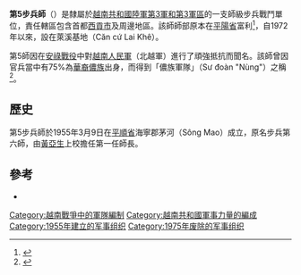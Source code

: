 {{Infobox military unit
|unit_name = 第5師
| image = [[File:ARVN_5th_Division_SSI.svg|160px]]
| caption = 第5師佩章
|dates=
|country={{flagicon|South Vietnam}} 越南共和國
|allegiance=
|command_structure=[[越南共和國第3軍|第3軍]]
|branch=[[File:Flag_of_the_Army_of_the_Republic_of_Vietnam.jpg|22x20px]] [[越南共和國軍|越南共和國軍]]
|type= 
|specialization=步兵
|size=
|ceremonial_chief =
|nickname= 
|motto=
|colors=
|march=
|mascot=
<!-- Commanders -->
|commander1=
|commander1_label=
|commander2= 
|commander2_label= 
|commander3=
|commander3_label=
|commander4=
|commander4_label=
|notable_commanders=[[尊室稱|尊室稱]]<br>[[陳玉八|陳玉八]]<br>[[阮文紹|阮文紹]]<br>[[陳清芳|陳清芳]]<br>[[阮文孝_(中將)|阮文孝]]<br>[[黎文興|黎文興]]<br>[[黎元偉|黎元偉]]
<!-- Battles -->
|battles=越南戰爭
*[[1960年南越政變|1960年南越政變]]
*[[1963年南越政變|1963年南越政變]]
*[[安祿戰役|安祿戰役]]
|anniversaries =
<!-- Insignia -->
| identification_symbol =
| identification_symbol_label = Distinctive unit insignia
| identification_symbol_2 = 
| identification_symbol_2_label = 軍旗
}}
'''第5步兵師'''（{{Vie|v=Sư đoàn 5 Bộ binh}}）是隸屬於[[越南共和國陸軍|越南共和國陸軍]][[越南共和國第3軍|第3軍和第3軍區]]的一支師級步兵戰鬥單位，責任轄區包含首都[[胡志明市|西貢市]]及周邊地區。該師師部原本在[[平陽省|平陽省]]富利<ref>{{Cite web|title=Vài kỷ niệm về Sư Đoàn 5 bộ binh và Tướng Lê Nguyên Vỹ - Nam Kỳ Lục Tỉnh|url=https://sites.google.com/site/namkyluctinhorg/tac-gia-tac-pham/s-t-u-v/trieu-vu/vai-ky-niem-ve-su-dhoan-5-bo-binh-va-tuong-le-nguyen-vy|access-date=2022-04-17|work=sites.google.com|language=vi|archive-url=https://web.archive.org/web/20220417053457/https://sites.google.com/site/namkyluctinhorg/tac-gia-tac-pham/s-t-u-v/trieu-vu/vai-ky-niem-ve-su-dhoan-5-bo-binh-va-tuong-le-nguyen-vy|archive-date=2022-04-17}}</ref>，自1972年以來，設在萊溪基地（Căn cứ Lai Khê）。

第5師因在[[安祿戰役|安祿戰役]]中對[[越南人民軍|越南人民軍]]（北越軍）進行了頑強抵抗而聞名。該師曾因官兵當中有75%為[[越南華裔|華裔]][[農族自治區|儂族]]出身，而得到「儂族軍隊」（Sư đoàn "Nùng"）之稱<ref name="胡璉">{{Cite book |author=[[胡璉|胡璉]] |title=出使越南記 |location=[[台北市|台北]] |publisher=[[中央日報社|中央日報社]] |date=1978-01 |page=136, 142-143, 147}}</ref>。

== 歷史 ==
第5步兵師於1955年3月9日在[[平順省|平順省]]海寧郡茅河（<span lang="vi" dir="ltr">Sông Mao</span>）成立，原名步兵第六師，由[[黃亞生_(越南共和國上校)|黃亞生]]上校擔任第一任師長。

== 參考 ==
{{Reflist}}
*{{cite book|title=Encyclopedia of the Vietnam War| first= Spencer C. |last=Tucker |year=2000 |publisher=[[ABC-CLIO|ABC-CLIO]]| isbn=1-57607-040-9 |location=Santa Barbara, California |pages=526–533}}

{{越南共和國軍}}

[[Category:越南戰爭中的軍隊編制|Category:越南戰爭中的軍隊編制]]
[[Category:越南共和國軍事力量的編成|Category:越南共和國軍事力量的編成]]
[[Category:1955年建立的军事组织|Category:1955年建立的军事组织]]
[[Category:1975年废除的军事组织|Category:1975年废除的军事组织]]